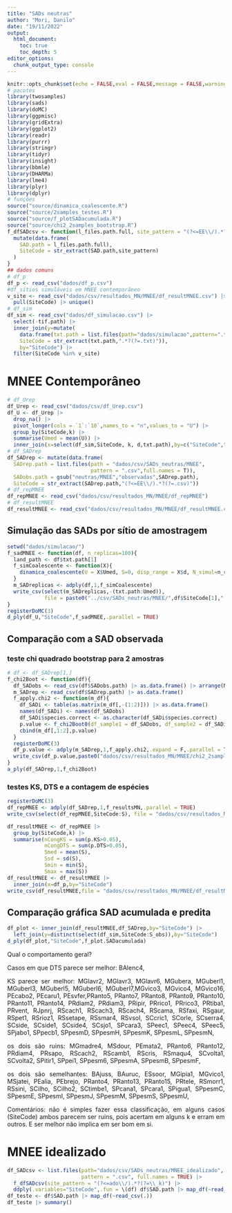 ```yaml
---
title: "SADs neutras"
author: "Mori, Danilo"
date: "19/11/2022"
output: 
  html_document:
    toc: true
    toc_depth: 5
editor_options: 
  chunk_output_type: console
---
```


<style>
body {
text-align: justify}
</style>

```r
knitr::opts_chunk$set(echo = FALSE,eval = FALSE,message = FALSE,warning = FALSE)
# pacotes
library(twosamples)
library(sads)
library(doMC)
library(ggpmisc)
library(gridExtra)
library(ggplot2)
library(readr)
library(purrr)
library(stringr)
library(tidyr)
library(insight)
library(bbmle)
library(DHARMa)
library(lme4)
library(plyr)
library(dplyr)
# funções
source("source/dinamica_coalescente.R")
source("source/2samples_testes.R")
source("source/f_plotSADacumulada.R")
source("source/chi2_2samples_bootstrap.R")
f_dfSADcsv <- function(l_files.path.full, site_pattern = "(?<=EE\\/).*?(?=.csv)"){
  mutate(data.frame(
    SAD.path = l_files.path.full),
    SiteCode = str_extract(SAD.path,site_pattern)
  )
}
## dados comuns
# df_p
df_p <- read_csv("dados/df_p.csv")
#df_sítios simuláveis em MNEE contemporâneo
v_site <- read_csv("dados/csv/resultados_MN/MNEE/df_resultMNEE.csv") |> 
  pull(SiteCode) |> unique()
# df_sim
df_sim <- read_csv("dados/df_simulacao.csv") |> 
  select(-tif.path) |> 
  inner_join(y=mutate(
    data.frame(txt.path = list.files(path="dados/simulacao",pattern=".txt")),
    SiteCode = str_extract(txt.path,".*?(?=.txt)")),
    by="SiteCode") |> 
  filter(SiteCode %in% v_site)
```


# MNEE Contemporâneo

```r
# df_Urep
df_Urep <- read_csv("dados/csv/df_Urep.csv")
df_U <- df_Urep |> 
  drop_na() |> 
  pivot_longer(cols = `1`:`10`,names_to = "n",values_to = "U") |> 
  group_by(SiteCode,k) |> 
  summarise(Umed = mean(U)) |> 
  inner_join(x=select(df_sim,SiteCode, k, d,txt.path),by=c("SiteCode","k"))
# df_SADrep
df_SADrep <- mutate(data.frame(
  SADrep.path = list.files(path = "dados/csv/SADs_neutras/MNEE",
                           pattern = ".csv",full.names = T)),
  SADobs.path = gsub("neutras/MNEE","observadas",SADrep.path),
  SiteCode = str_extract(SADrep.path,"(?<=EE\\/).*?(?=.csv)"))
# df_repMNEE
df_repMNEE <- read_csv("dados/csv/resultados_MN/MNEE/df_repMNEE")
# df_resultMNEE
df_resultMNEE <- read_csv("dados/csv/resultados_MN/MNEE/df_resultMNEE.csv")

```


## Simulação das SADs por sítio de amostragem

```r
setwd("dados/simulacao/")
f_sadMNEE <- function(df, n_replicas=100){
  land_path <- df$txt.path[1]
  f_simCoalescente <- function(X){
    dinamica_coalescente(U = X$Umed, S=0, disp_range = X$d, N_simul=n_replicas,landscape = land_path)
  }
  m_SADreplicas <- adply(df,1,f_simCoalescente)
  write_csv(select(m_SADreplicas,-(txt.path:Umed)),
            file = paste0("../csv/SADs_neutras/MNEE/",df$SiteCode[1],".csv"))
}
registerDoMC(3)
d_ply(df_U,"SiteCode",f_sadMNEE,.parallel = TRUE)
```

## Comparação com a SAD observada

### teste chi quadrado bootstrap para 2 amostras

```r
# df <- df_SADrep[1,]
f_chi2Boot <- function(df){
  df_SADobs <- read_csv(df$SADobs.path) |> as.data.frame() |> arrange(N)
  m_SADrep <- read_csv(df$SADrep.path) |> as.data.frame()
  f_apply.chi2 <- function(m_df){
    df_SADi <- table(as.matrix(m_df[,-(1:2)])) |> as.data.frame()
    names(df_SADi) <- names(df_SADobs)
    df_SADi$species.correct <- as.character(df_SADi$species.correct)
    p.value <- f_chi2Boot0(df_sample1 = df_SADobs, df_sample2 = df_SADi,n_sim = 1e3)
    cbind(m_df[,1:2],p.value)
  }
  registerDoMC(3)
  df_p.value <- adply(m_SADrep,1,f_apply.chi2,.expand = F,.parallel = T) |> rename(n=1)
  write_csv(df_p.value,paste0("dados/csv/resultados_MN/MNEE/chi2_2samples/",df$SiteCode,".csv"))
}
a_ply(df_SADrep,1,f_chi2Boot)
```




### testes KS, DTS e a contagem de espécies

```r
registerDoMC(3)
df_repMNEE <- adply(df_SADrep,1,f_resultsMN,.parallel = TRUE)
write_csv(select(df_repMNEE,SiteCode:S), file = "dados/csv/resultados_MN/MNEE/df_repMNEE")
```

```r
df_resultMNEE <- df_repMNEE |> 
  group_by(SiteCode,k) |> 
  summarise(nCongKS = sum(p.KS>0.05),
            nCongDTS = sum(p.DTS>0.05),
            Smed = mean(S),
            Ssd = sd(S),
            Smin = min(S),
            Smax = max(S))
df_resultMNEE <- df_resultMNEE |> 
  inner_join(x=df_p,by="SiteCode")
write_csv(df_resultMNEE,file = "dados/csv/resultados_MN/MNEE/df_resultMNEE.csv")
```

## Comparação gráfica SAD acumulada e predita

```r
df_plot <- inner_join(df_resultMNEE,df_SADrep,by="SiteCode") |> 
  left_join(y=distinct(select(df_sim,SiteCode:S_obs)),by="SiteCode")
d_ply(df_plot,"SiteCode",f_plot.SADacumulada)
```

Qual o comportamento geral?

Casos em que 
DTS parece ser melhor: BAlenc4,

KS parece ser melhor: MGlavr2, MGlavr3, MGlavr6, MGubera, MGuberl1, MGuberl3, MGuberl5, MGuberl6, MGuberl7,MGvico3, MGvico4, MGvico16, PEcabo2, PEcaru1, PEsvfer,PRanto5, PRanto7, PRanto8, PRanto9, PRanto10, PRanto11, PRanto14, PRdiam2, PRdiam3, PRipir, PRrico1, PRrico3, PRtiba1, PRvent, RJpnrj, RScach1, RScach3, RScach4, RScama, RSfaxi, RSgaur, RSpet1, RSrioz1, RSsetape, RSsmar4, RSvsol, SCcric1, SCorle, SCserra4, SCside, SCside1, SCside4, SCsjo1, SPcara3, SPeec1, SPeec4, SPeec5, SPjabo1, SPpecb1, SPpesmD, SPpesmH, SPpesmK, SPpesmL, SPpesmN,      

os dois são ruins: MGmadre4, MSdour, PEmata2, PRanto6, PRanto12, PRdiam4, PRsapo, RScach2, RScamb1, RScris, RSmaqu4, SCvolta1, SCvolta2, SPitir1, SPpei1, SPpesm6, SPpesmA, SPpesmB, SPpesmF, 

os dois são semelhantes: BAjuss, BAuruc, ESsoor, MGipia1, MGvico1, MSjatei, PEalia, PEbrejo, PRanto4, PRanto13, PRanto15, PRtele, RSmorr1, RSsini, SCilho, SCilho2, SCtimbe1, SPcana1, SPcara1, SPigua1, SPpesmC, SPpesmE, SPpesmI, SPpesmJ, SPpesmM, SPpesmS, SPpesmU, 

Comentários:
não é simples fazer essa classificação, em alguns casos (SiteCode) ambos parecem ser ruins, pois acertam em alguns k e erram em outros. E ser melhor não implica em ser bom em si.  


# MNEE idealizado

```r
df_SADcsv <- list.files(path="dados/csv/SADs_neutras/MNEE_idealizado",
                        pattern = ".csv", full.names = TRUE) |> 
  f_dfSADcsv(site_pattern = "(?<=ado\\/).*?(?=\\_k)") |> 
  ddply(.variables="SiteCode",.fun = \(df) df$SAD.path |> map_df(~read_csv(.)))
df_teste <- df$SAD.path |> map_df(~read_csv(.))
df_teste |> summary()
```

